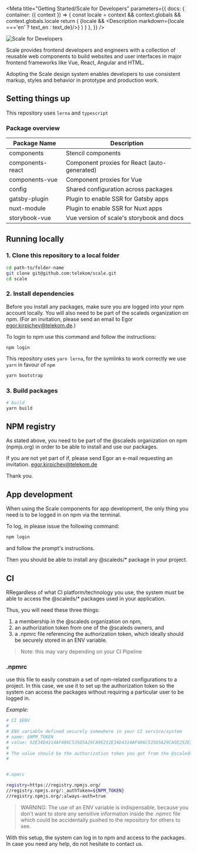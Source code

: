

<Meta title="Getting Started/Scale for Developers"
  parameters={{
      docs: {
          container: ({ context }) => {
              const locale = context && context.globals && context.globals.locale
              return (
                  <DocsContainer context={context}>
                      {locale && <Description markdown={locale ==='en' ? text_en : text_de}/>}
                  </DocsContainer>
              )
          }
      },
  }}
/>

![Scale for Developers](assets/1_setup/3_scale-for-developers/Scale-for-developers.png)

Scale provides frontend developers and engineers with a collection of reusable web components to build websites and user interfaces in major frontend frameworks like Vue, React, Angular and HTML.

Adopting the Scale design system enables developers to use consistent markup, styles and behavior in prototype and production work.

## Setting things up

This repository uses `lerna` and `typescript`

### Package overview

| Package Name     | Description                                  |
| ---------------- | -------------------------------------------- |
| components       | Stencil components                           |
| components-react | Component proxies for React (auto-generated) |
| components-vue   | Component proxies for Vue                    |
| config           | Shared configuration across packages         |
| gatsby-plugin    | Plugin to enable SSR for Gatsby apps         |
| nuxt-module      | Plugin to enable SSR for Nuxt apps           |
| storybook-vue    | Vue version of scale's storybook and docs    |

## Running locally

### 1. Clone this repository to a local folder

```bash
cd path-to/folder-name
git clone git@github.com:telekom/scale.git
cd scale
```

### 2. Install dependencies

Before you install any packages, make sure you are logged into your npm account locally. You will also need to be part of the scaleds organization on npm. (For an invitation, please send an email to Egor egor.kirpichev@telekom.de.)

To login to npm use this command and follow the instructions:

```
npm login
```

This repository uses `yarn lerna`, for the symlinks to work correctly we use `yarn` in favour of `npm`

```bash
yarn bootstrap
```

### 3. Build packages

```bash
# build
yarn build
```

## NPM registry

As stated above, you need to be part of the @scaleds organization on npm (npmjs.org) in order to be able to install and use our packages.

If you are not yet part of if, please send Egor an e-mail requesting an invitation. egor.kirpichev@telekom.de

Thank you.

## App development

When using the Scale components for app development, the only thing you need is to be logged in on npm via the terminal.

To log, in please issue the following command:

```bash
npm login
```

and follow the prompt's instructions.

Then you should be able to install any @scaleds/\* package in your project.

## CI

RRegardless of what CI platform/technology you use, the system must be able to access the @scaleds/\* packages used in your application.

Thus, you will need these three things:

1.	a membership in the @scaleds organization on npm,
2.	an authorization token from one of the @scaleds owners, and
3.	a .npmrc file referencing the authorization token, which ideally should be securely stored in an ENV variable.


> Note: this may vary depending on your CI Pipeline

### .npmrc

use this file to easily constrain a set of npm-related configurations to a project. In this case, we use it to set up the authorization token so the system can access the packages without requiring a particular user to be logged in.

_Example:_

```bash
# CI $ENV
#
# ENV variable defined securely somewhere in your CI service/system
# name: $NPM_TOKEN
# value: 52E34D4314AF486C535D5A29CA9E252E34D4314AF486C535D5A29CA9E252E34D4314AF486C535D5A29CA9E2
#
# The value should be the authorization token you got from the @scaleds organisation owner!!!
#


#.npmrc

registry=https://registry.npmjs.org/
//registry.npmjs.org/:_authToken=${NPM_TOKEN}
//registry.npmjs.org/:always-auth=true

```

> WARNING: The use of an ENV variable is indispensable, because you don't want to store any sensitive information inside the .npmrc file which could be accidentally pushed to the repository for others to see.

With this setup, the system can log in to npm and access to the packages. In case you need any help, do not hesitate to contact us.
